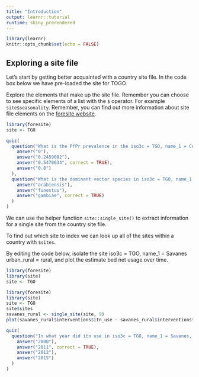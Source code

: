 ```yaml
---
title: "Introduction"
output: learnr::tutorial
runtime: shiny_prerendered
---
```


```r
library(learnr)
knitr::opts_chunk$set(echo = FALSE)
```

## Exploring a site file

Let's start by getting better acquainted with a country site file. In the code
box below we have pre-loaded the site for TOGO.

Explore the elements that make up the site file. Remember you can choose to see
specific elements of a list with the `$` operator. For example `site$seasonality`.
Remember, you can find out more information about site file elements on the
[foresite website](https://mrc-ide.github.io/foresite/).

```r
library(foresite)
site <- TGO

```

```r
quiz(
  question("What is the PfPr prevalence in the iso3c = TGO, name_1 = Centre, urban_rural = rural in 2005?",
    answer("0"),
    answer("0.2459082"),
    answer("0.5470634", correct = TRUE),
    answer("0.8")
  ),
  question("What is the dominant vector species in iso3c = TGO, name_1 = Kara",
    answer("arabiensis"),
    answer("funestus"),
    answer("gambiae", correct = TRUE)
  )
)
```

We can use the helper function `site::single_site()` to extract information
for a single site from the country site file.

To find out which site to index we can look up all of the sites within a country
with `$sites`. 

By editing the code below, isolate the site iso3c = TGO, name_1 = Savanes urban_rural = rural,
and plot the estimate bed net usage over time.

```r
library(foresite)
library(site)
site <- TGO

```

```r
library(foresite)
library(site)
site <- TGO
site$sites
savanes_rural <- single_site(site, 9)
plot(savanes_rural$interventions$itn_use ~ savanes_rural$interventions$year, t = "l")
```


```r
quiz(
  question("In what year did itn use in iso3c = TGO, name_1 = Savanes, urban_rural = rural first exceed 50%?",
    answer("2000"),
    answer("2011", correct = TRUE),
    answer("2012"),
    answer("2015")
  )
)
```






